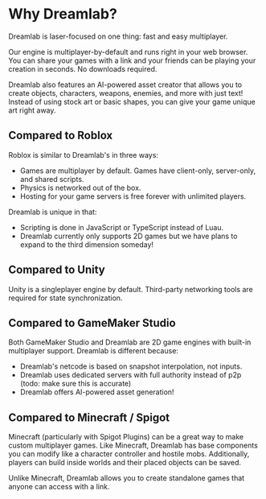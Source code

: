 # Why Dreamlab?

Dreamlab is laser-focused on one thing: fast and easy multiplayer.

Our engine is multiplayer-by-default and runs right in your web browser. You can share your games with a link and your friends can be playing your creation in seconds. No downloads required.

Dreamlab also features an AI-powered asset creator that allows you to create objects, characters, weapons, enemies, and more with just text! Instead of using stock art or basic shapes, you can give your game unique art right away.

## Compared to Roblox

Roblox is similar to Dreamlab's in three ways:

- Games are multiplayer by default. Games have client-only, server-only, and shared scripts.
- Physics is networked out of the box.
- Hosting for your game servers is free forever with unlimited players.

Dreamlab is unique in that:

- Scripting is done in JavaScript or TypeScript instead of Luau.
- Dreamlab currently only supports 2D games but we have plans to expand to the third dimension someday!

## Compared to Unity

Unity is a singleplayer engine by default. Third-party networking tools are required for state synchronization.

## Compared to GameMaker Studio

Both GameMaker Studio and Dreamlab are 2D game engines with built-in multiplayer support.
Dreamlab is different because:

- Dreamlab's netcode is based on snapshot interpolation, not inputs.
- Dreamlab uses dedicated servers with full authority instead of p2p (todo: make sure this is accurate)
- Dreamlab offers AI-powered asset generation!

## Compared to Minecraft / Spigot

Minecraft (particularly with Spigot Plugins) can be a great way to make custom multiplayer games. Like Minecraft, Dreamlab has base components you can modify like a character controller and hostile mobs. Additionally, players can build inside worlds and their placed objects can be saved.

Unlike Minecraft, Dreamlab allows you to create standalone games that anyone can access with a link.
